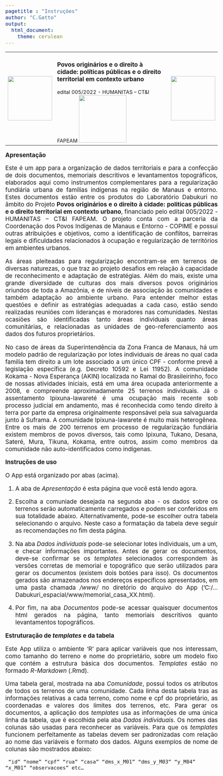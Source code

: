 ```yaml
---
pagetitle : "Instruções"
author: "C.Gatto"
output: 
  html_document:
    theme: cerulean
---
```

<head>
<style type="text/css">
  body{
  width: 100%;
  margin: 40px;
  padding: 60px;
  font-size: 14pt;
  text-align: justify;
}
</style>
</head>

<body>
<table>
<tr>
<td width = '15%'> <img width = 140px src = "DABUKURI.png" ></td>

<td width = '65%'><h3> Povos originários e o direito à cidade: políticas públicas e o direito territorial em contexto urbano </h3>
<div align = 'center' font-size = '14px' > edital 005/2022 - HUMANITAS – CT&I FAPEAM  <img width = 150px src = "FAPEAM.png"  > </div>
</td>

<td width = '15%'> <img width = 140px src = "COPIME.png" align = "right" > </td>
</tr>
</table>

__Apresentação__

Este é um app para a organização de dados territoriais e para a confecção de dois documentos, memoriais descritivos e levantamentos topográficos, elaborados aqui como instrumentos complementares para a regularização fundiária urbana de famílias indígenas na região de Manaus e entorno. Estes documentos estão entre os produtos do Laboratório Dabukuri no âmbito do Projeto **Povos originários e o direito à cidade: politicas públicas e o direito territorial em contexto urbano**, financiado pelo edital 005/2022 - HUMANITAS – CT&I FAPEAM. O projeto conta com a parceria da Coordenação dos Povos Indígenas de Manaus e Entorno - COPIME e possui outras atribuições e objetivos, como a identificação de conflitos, barreiras legais e dificuldades relacionados à ocupação e regularização de territórios em ambientes urbanos.

As áreas pleiteadas para regularização encontram-se em terrenos de diversas naturezas, o que traz ao projeto desafios em relação à capacidade de reconhecimento e adaptação de estratégias. Além do mais, existe uma grande diversidade de culturas dos mais diversos povos originários oriundos de toda a Amazônia, e de níveis de associação às comunidades e também adaptação ao ambiente urbano. Para entender melhor estas questões e definir as estratégias adequadas a cada caso, estão sendo realizadas reuniões com lideranças e moradores nas comunidades. Nestas ocasiões são identificadas tanto áreas individuais quanto áreas comunitárias, e relacionadas as unidades de geo-referenciamento aos dados dos futuros proprietários.

No caso de áreas da Superintendência da Zona Franca de Manaus, há um modelo padrão de regularização por lotes individuais de áreas no qual cada família tem direito a um lote associado a um único CPF - conforme prevê a legislação específica (e.g. Decreto 10592 e Lei 11952). A comunidade Kokama - Nova Esperança (AKIN) localizada no Ramal do Brasileirinho, foco de nossas atividades iniciais, está em uma área ocupada anteriormente a 2008, e compreende aproximadamente 25 terrenos individuais. Já o assentamento Ipixuna-Iawareté é uma ocupação mais recente sob processo judicial em andamento, mas é reconhecida como tendo direito à terra por parte da empresa originalmente responsável pela sua salvaguarda junto à Suframa. A comunidade Ipixuna-Iawarete é muito mais heterogênea. Entre os mais de 200 terrenos em processo de regularização fundiária existem membros de povos diversos, tais como Ipixuna, Tukano, Desana, Sateré, Mura, Tikuna, Kokama, entre outros, assim como membros da comunidade não auto-identificados como indígenas.

__Instruções de uso__

O App está organizado por abas (acima). 

1. A aba de *Apresentação* é esta página que você está lendo agora.

2. Escolha a comuniade desejada na segunda aba - os dados sobre os terrenos serão automaticamente carregados e podem ser conferidos em sua totalidade abaixo. Alternativamente, pode-se escolher outra tabela selecionando o arquivo. Neste caso a formatação da tabela deve seguir as recomendações no fim desta página.

3. Na aba *Dados individuais* pode-se selecionar lotes individuais, um a um, e checar informações importantes. Antes de gerar os documentos, deve-se confirmar se os *templates* selecionados correspondem às versões corretas de memorial e topográfico que serão utilizados para gerar os documentos (existem dois botões para isso). Os documentos gerados são armazenados nos endereços específicos apresentados, em uma pasta chamada */www/* no diretório do arquivo do App ('C:/...Dabukuri_espacial/www/memorial_casa_XX.html).

4. Por fim, na aba *Documentos* pode-se acessar quaisquer documentos html gerados na página, tanto memoriais descritivos quanto levantamentos topográficos.


__Estruturação de *templates* e da tabela__

Este App utiliza o ambiente 'R' para aplicar variáveis que nos interessam, como tamanho do terreno e nome do proprietário, sobre um modelo fixo que contém a estrutura básica dos documentos. *Templates* estão no formado *R-Markdown* (.Rmd).

Uma tabela geral, mostrada na aba *Comunidade*, possui todos os atributos de todos os terrenos de uma comunidade. Cada linha desta tabela tras as informações relativas a cada terreno, como nome e cpf do proprietário, as coordenadas e valores dos limites dos terrenos, etc. Para gerar os documentos, a aplicação dos *templates* usa as informações de uma única linha da tabela, que é escolhida pela aba *Dados individuais*. Os nomes das colunas são usadas para reconhecer as variáveis. Para que os *templates* funcionem perfeitamente as tabelas devem ser padronizadas com relação ao nome das variáveis e formato dos dados. Alguns exemplos de nome de colunas são mostrados abaixo:

<code> "id"   "nome"    "cpf"   "rua"   "casa"    "dms_x_M01"   "dms_y_M03"   "y_M04"   "x_M01"   "observacoes" etc...
</code>


</body>




